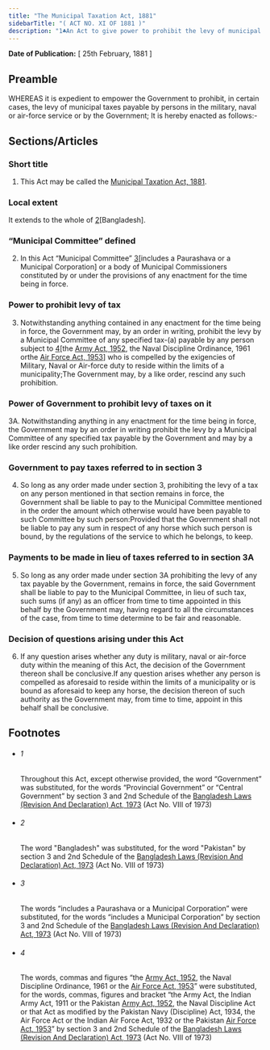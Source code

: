 ```yaml
---
title: "The Municipal Taxation Act, 1881"
sidebarTitle: "( ACT NO. XI OF 1881 )"
description: "1♣An Act to give power to prohibit the levy of municipal taxes in certain cases."
---
```


**Date of Publication:** [ 25th February, 1881 ]

## Preamble

WHEREAS it is expedient to empower the Government to prohibit, in certain cases, the levy of municipal taxes payable by persons in the military, naval or air-force service or by the Government; It is hereby enacted as follows:-

## Sections/Articles

### Short title

1. This Act may be called the [Municipal Taxation Act, 1881](/act-44.html "Municipal Taxation Act, 1881").

### Local extent

It extends to the whole of [2](1)[Bangladesh].

### “Municipal Committee” defined

2. In this Act “Municipal Committee” [3](1)[includes a Paurashava or a Municipal Corporation] or a body of Municipal Commissioners constituted by or under the provisions of any enactment for the time being in force.

### Power to prohibit levy of tax

3. Notwithstanding anything contained in any enactment for the time being in force, the Government may, by an order in writing, prohibit the levy by a Municipal Committee of any specified tax-(a) payable by any person subject to [4](1)[the [Army Act, 1952](/act-248.html "Army Act, 1952"), the Naval Discipline Ordinance, 1961 orthe [Air Force Act, 1953](/act-256.html "Air Force Act, 1953")] who is compelled by the exigencies of Military, Naval or Air-force duty to reside within the limits of a municipality;The Government may, by a like order, rescind any such prohibition.

### Power of Government to prohibit levy of taxes on it

3A. Notwithstanding anything in any enactment for the time being in force, the Government may by an order in writing prohibit the levy by a Municipal Committee of any specified tax payable by the Government and may by a like order rescind any such prohibition.

### Government to pay taxes referred to in section 3

4. So long as any order made under section 3, prohibiting the levy of a tax on any person mentioned in that section remains in force, the Government shall be liable to pay to the Municipal Committee mentioned in the order the amount which otherwise would have been payable to such Committee by such person:Provided that the Government shall not be liable to pay any sum in respect of any horse which such person is bound, by the regulations of the service to which he belongs, to keep.

### Payments to be made in lieu of taxes referred to in section 3A

5. So long as any order made under section 3A prohibiting the levy of any tax payable by the Government, remains in force, the said Government shall be liable to pay to the Municipal Committee, in lieu of such tax, such sums (if any) as an officer from time to time appointed in this behalf by the Government may, having regard to all the circumstances of the case, from time to time determine to be fair and reasonable.

### Decision of questions arising under this Act

6. If any question arises whether any duty is military, naval or air-force duty within the meaning of this Act, the decision of the Government thereon shall be conclusive.If any question arises whether any person is compelled as aforesaid to reside within the limits of a municipality or is bound as aforesaid to keep any horse, the decision thereon of such authority as the Government may, from time to time, appoint in this behalf shall be conclusive.

## Footnotes

- ###### 1

  Throughout this Act, except otherwise provided, the word “Government” was substituted, for the words “Provincial Government” or “Central Government” by section 3 and 2nd Schedule of the [Bangladesh Laws (Revision And Declaration) Act, 1973](/act-430.html "Bangladesh Laws (Revision And Declaration) Act, 1973") (Act No. VIII of 1973)

- ###### 2

  The word "Bangladesh" was substituted, for the word "Pakistan" by section 3 and 2nd Schedule of the [Bangladesh Laws (Revision And Declaration) Act, 1973](/act-430.html "Bangladesh Laws (Revision And Declaration) Act, 1973") (Act No. VIII of 1973)

- ###### 3

  The words “includes a Paurashava or a Municipal Corporation” were substituted, for the words “includes a Municipal Corporation” by section 3 and 2nd Schedule of the [Bangladesh Laws (Revision And Declaration) Act, 1973](/act-430.html "Bangladesh Laws (Revision And Declaration) Act, 1973") (Act No. VIII of 1973)

- ###### 4

  The words, commas and figures “the [Army Act, 1952](/act-248.html "Army Act, 1952"), the Naval Discipline Ordinance, 1961 or the [Air Force Act, 1953](/act-256.html "Air Force Act, 1953")” were substituted, for the words, commas, figures and bracket “the Army Act, the Indian Army Act, 1911 or the Pakistan [Army Act, 1952](/act-248.html "Army Act, 1952"), the Naval Discipline Act or that Act as modified by the Pakistan Navy (Discipline) Act, 1934, the Air Force Act or the Indian Air Force Act, 1932 or the Pakistan [Air Force Act, 1953](/act-256.html "Air Force Act, 1953")” by section 3 and 2nd Schedule of the [Bangladesh Laws (Revision And Declaration) Act, 1973](/act-430.html "Bangladesh Laws (Revision And Declaration) Act, 1973") (Act No. VIII of 1973)
